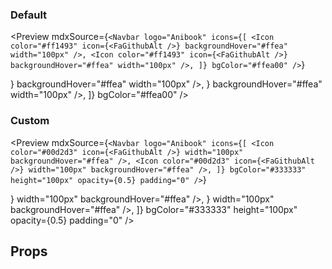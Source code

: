 
<Meta title="Components|Navbar" component={Navbar} />

### Default

<Preview
  mdxSource={`<Navbar
      logo="Anibook"
      icons={[
        <Icon
          color="#ff1493"
          icon={<FaGithubAlt />}
          backgroundHover="#ffea"
          width="100px"
        />,
        <Icon
          color="#ff1493"
          icon={<FaGithubAlt />}
          backgroundHover="#ffea"
          width="100px"
        />,
      ]}
      bgColor="#ffea00"
    />`}
>
  <Story name="Default">
    <Navbar
      logo="Anibook"
      icons={[
        <Icon
          color="#ff1493"
          icon={<FaGithubAlt />}
          backgroundHover="#ffea"
          width="100px"
        />,
        <Icon
          color="#ff1493"
          icon={<FaGithubAlt />}
          backgroundHover="#ffea"
          width="100px"
        />,
      ]}
      bgColor="#ffea00"
    />
  </Story>
</Preview>

### Custom

<Preview
  mdxSource={`<Navbar
      logo="Anibook"
      icons={[
        <Icon
          color="#00d2d3"
          icon={<FaGithubAlt />}
          width="100px"
          backgroundHover="#ffea"
        />,
        <Icon
          color="#00d2d3"
          icon={<FaGithubAlt />}
          width="100px"
          backgroundHover="#ffea"
        />,
      ]}
      bgColor="#333333"
      height="100px"
      opacity={0.5}
      padding="0"
    />`}
>
  <Story name="Custom">
    <Navbar
      logo="Anibook"
      icons={[
        <Icon
          color="#00d2d3"
          icon={<FaGithubAlt />}
          width="100px"
          backgroundHover="#ffea"
        />,
        <Icon
          color="#00d2d3"
          icon={<FaGithubAlt />}
          width="100px"
          backgroundHover="#ffea"
        />,
      ]}
      bgColor="#333333"
      height="100px"
      opacity={0.5}
      padding="0"
    />
  </Story>
</Preview>

## Props

<Props of={Navbar} />
